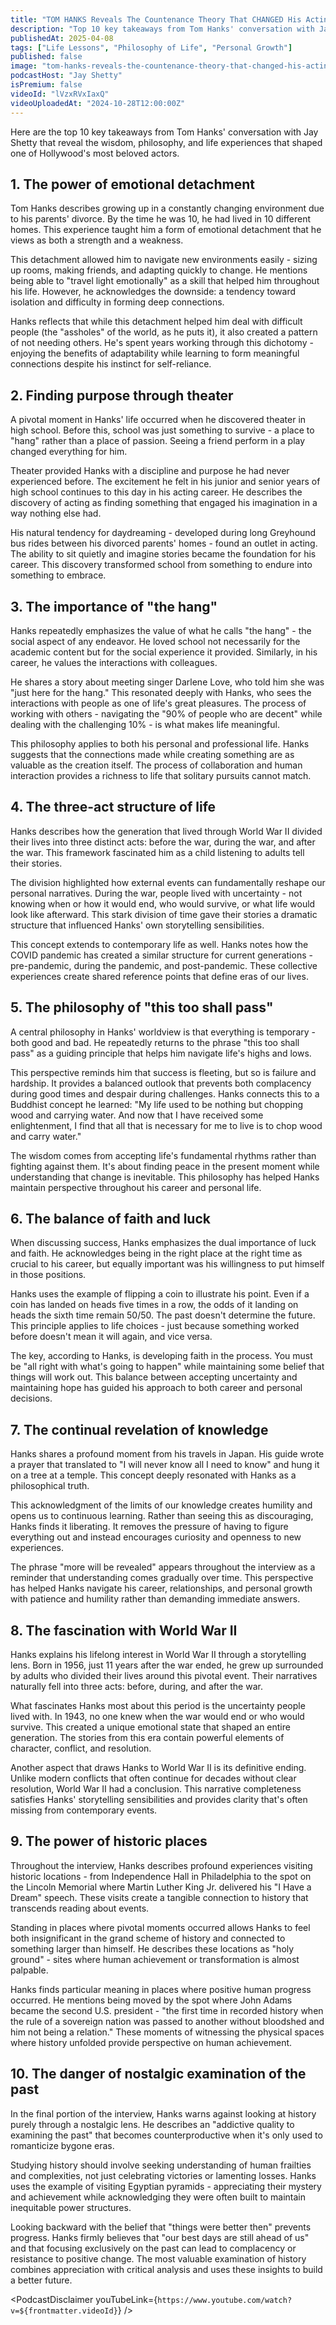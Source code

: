 ```yaml
---
title: "TOM HANKS Reveals The Countenance Theory That CHANGED His Acting Career"
description: "Top 10 key takeaways from Tom Hanks' conversation with Jay Shetty that reveal the wisdom, philosophy, and life experiences that shaped one of Hollywood's most beloved actors."
publishedAt: 2025-04-08
tags: ["Life Lessons", "Philosophy of Life", "Personal Growth"]
published: false
image: "tom-hanks-reveals-the-countenance-theory-that-changed-his-acting-career.jpg"
podcastHost: "Jay Shetty"
isPremium: false
videoId: "lVzxRVxIaxQ"
videoUploadedAt: "2024-10-28T12:00:00Z"
---
```



<PodcastSummaryPageLayout frontmatter={frontmatter}>

Here are the top 10 key takeaways from Tom Hanks' conversation with Jay Shetty that reveal the wisdom, philosophy, and life experiences that shaped one of Hollywood's most beloved actors.

## 1. The power of emotional detachment

Tom Hanks describes growing up in a constantly changing environment due to his parents' divorce. By the time he was 10, he had lived in 10 different homes. This experience taught him a form of emotional detachment that he views as both a strength and a weakness.

This detachment allowed him to navigate new environments easily - sizing up rooms, making friends, and adapting quickly to change. He mentions being able to "travel light emotionally" as a skill that helped him throughout his life. However, he acknowledges the downside: a tendency toward isolation and difficulty in forming deep connections.

Hanks reflects that while this detachment helped him deal with difficult people (the "assholes" of the world, as he puts it), it also created a pattern of not needing others. He's spent years working through this dichotomy - enjoying the benefits of adaptability while learning to form meaningful connections despite his instinct for self-reliance.

## 2. Finding purpose through theater

A pivotal moment in Hanks' life occurred when he discovered theater in high school. Before this, school was just something to survive - a place to "hang" rather than a place of passion. Seeing a friend perform in a play changed everything for him.

Theater provided Hanks with a discipline and purpose he had never experienced before. The excitement he felt in his junior and senior years of high school continues to this day in his acting career. He describes the discovery of acting as finding something that engaged his imagination in a way nothing else had.

His natural tendency for daydreaming - developed during long Greyhound bus rides between his divorced parents' homes - found an outlet in acting. The ability to sit quietly and imagine stories became the foundation for his career. This discovery transformed school from something to endure into something to embrace.

## 3. The importance of "the hang"

Hanks repeatedly emphasizes the value of what he calls "the hang" - the social aspect of any endeavor. He loved school not necessarily for the academic content but for the social experience it provided. Similarly, in his career, he values the interactions with colleagues.

He shares a story about meeting singer Darlene Love, who told him she was "just here for the hang." This resonated deeply with Hanks, who sees the interactions with people as one of life's great pleasures. The process of working with others - navigating the "90% of people who are decent" while dealing with the challenging 10% - is what makes life meaningful.

This philosophy applies to both his personal and professional life. Hanks suggests that the connections made while creating something are as valuable as the creation itself. The process of collaboration and human interaction provides a richness to life that solitary pursuits cannot match.

## 4. The three-act structure of life

Hanks describes how the generation that lived through World War II divided their lives into three distinct acts: before the war, during the war, and after the war. This framework fascinated him as a child listening to adults tell their stories.

The division highlighted how external events can fundamentally reshape our personal narratives. During the war, people lived with uncertainty - not knowing when or how it would end, who would survive, or what life would look like afterward. This stark division of time gave their stories a dramatic structure that influenced Hanks' own storytelling sensibilities.

This concept extends to contemporary life as well. Hanks notes how the COVID pandemic has created a similar structure for current generations - pre-pandemic, during the pandemic, and post-pandemic. These collective experiences create shared reference points that define eras of our lives.

## 5. The philosophy of "this too shall pass"

A central philosophy in Hanks' worldview is that everything is temporary - both good and bad. He repeatedly returns to the phrase "this too shall pass" as a guiding principle that helps him navigate life's highs and lows.

This perspective reminds him that success is fleeting, but so is failure and hardship. It provides a balanced outlook that prevents both complacency during good times and despair during challenges. Hanks connects this to a Buddhist concept he learned: "My life used to be nothing but chopping wood and carrying water. And now that I have received some enlightenment, I find that all that is necessary for me to live is to chop wood and carry water."

The wisdom comes from accepting life's fundamental rhythms rather than fighting against them. It's about finding peace in the present moment while understanding that change is inevitable. This philosophy has helped Hanks maintain perspective throughout his career and personal life.

## 6. The balance of faith and luck

When discussing success, Hanks emphasizes the dual importance of luck and faith. He acknowledges being in the right place at the right time as crucial to his career, but equally important was his willingness to put himself in those positions.

Hanks uses the example of flipping a coin to illustrate his point. Even if a coin has landed on heads five times in a row, the odds of it landing on heads the sixth time remain 50/50. The past doesn't determine the future. This principle applies to life choices - just because something worked before doesn't mean it will again, and vice versa.

The key, according to Hanks, is developing faith in the process. You must be "all right with what's going to happen" while maintaining some belief that things will work out. This balance between accepting uncertainty and maintaining hope has guided his approach to both career and personal decisions.

## 7. The continual revelation of knowledge

Hanks shares a profound moment from his travels in Japan. His guide wrote a prayer that translated to "I will never know all I need to know" and hung it on a tree at a temple. This concept deeply resonated with Hanks as a philosophical truth.

This acknowledgment of the limits of our knowledge creates humility and opens us to continuous learning. Rather than seeing this as discouraging, Hanks finds it liberating. It removes the pressure of having to figure everything out and instead encourages curiosity and openness to new experiences.

The phrase "more will be revealed" appears throughout the interview as a reminder that understanding comes gradually over time. This perspective has helped Hanks navigate his career, relationships, and personal growth with patience and humility rather than demanding immediate answers.

## 8. The fascination with World War II

Hanks explains his lifelong interest in World War II through a storytelling lens. Born in 1956, just 11 years after the war ended, he grew up surrounded by adults who divided their lives around this pivotal event. Their narratives naturally fell into three acts: before, during, and after the war.

What fascinates Hanks most about this period is the uncertainty people lived with. In 1943, no one knew when the war would end or who would survive. This created a unique emotional state that shaped an entire generation. The stories from this era contain powerful elements of character, conflict, and resolution.

Another aspect that draws Hanks to World War II is its definitive ending. Unlike modern conflicts that often continue for decades without clear resolution, World War II had a conclusion. This narrative completeness satisfies Hanks' storytelling sensibilities and provides clarity that's often missing from contemporary events.

## 9. The power of historic places

Throughout the interview, Hanks describes profound experiences visiting historic locations - from Independence Hall in Philadelphia to the spot on the Lincoln Memorial where Martin Luther King Jr. delivered his "I Have a Dream" speech. These visits create a tangible connection to history that transcends reading about events.

Standing in places where pivotal moments occurred allows Hanks to feel both insignificant in the grand scheme of history and connected to something larger than himself. He describes these locations as "holy ground" - sites where human achievement or transformation is almost palpable.

Hanks finds particular meaning in places where positive human progress occurred. He mentions being moved by the spot where John Adams became the second U.S. president - "the first time in recorded history when the rule of a sovereign nation was passed to another without bloodshed and him not being a relation." These moments of witnessing the physical spaces where history unfolded provide perspective on human achievement.

## 10. The danger of nostalgic examination of the past

In the final portion of the interview, Hanks warns against looking at history purely through a nostalgic lens. He describes an "addictive quality to examining the past" that becomes counterproductive when it's only used to romanticize bygone eras.

Studying history should involve seeking understanding of human frailties and complexities, not just celebrating victories or lamenting losses. Hanks uses the example of visiting Egyptian pyramids - appreciating their mystery and achievement while acknowledging they were often built to maintain inequitable power structures.

Looking backward with the belief that "things were better then" prevents progress. Hanks firmly believes that "our best days are still ahead of us" and that focusing exclusively on the past can lead to complacency or resistance to positive change. The most valuable examination of history combines appreciation with critical analysis and uses these insights to build a better future.

<PodcastDisclaimer
  youTubeLink={`https://www.youtube.com/watch?v=${frontmatter.videoId}`}
/>

</PodcastSummaryPageLayout>
